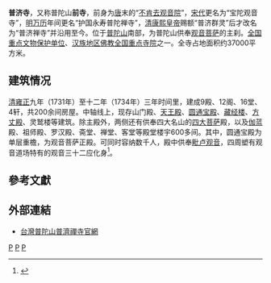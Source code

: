 {{文物保护单位
| 级别 = 全国
| Cat = 浙江全国重点文物保护单位
| 省区市 = 浙江省
| 名称 = 普济寺
| 图片 = [[File:Puji_Temple.jpg|220px]]
| 编号 = 7-1037-3-335
| 分类 = 古建筑
| 时代 = 清
| 所在 = [[舟山市|舟山市]][[普陀区_(舟山市)|普陀区]]
| 登录 = 2013年3月
}}
'''普济寺'''，又称普陀山'''前寺'''，前身为[[唐朝|唐]]末的“[[不肯去观音院|不肯去观音院]]”，[[宋代|宋代]]更名为“宝陀观音寺”，[[明朝|明]][[万历|万历]]年间更名“护国永寿普陀禅寺”，[[清朝|清]][[康熙皇帝|康熙皇帝]]赐额“普济群灵”后才改名为“普济禅寺”并沿用至今。位于[[普陀山|普陀山]]南部，为普陀山供奉[[观音菩萨|观音菩萨]]的主刹。[[全国重点文物保护单位|全国重点文物保护单位]]、[[汉族地区佛教全国重点寺院|汉族地区佛教全国重点寺院]]之一。全寺占地面积约37000平方米。

==建筑情况==
[[清朝|清]][[雍正|雍正]]九年（1731年）至十二年（1734年）三年时间里，建成9殿、12阁、16堂、4轩，共200余间房屋。中轴线上，现存山门殿、[[天王殿|天王殿]]、[[圆通宝殿|圆通宝殿]]、[[藏经楼|藏经楼]]、[[方丈殿|方丈殿]]、灵鹫楼等建筑。除主殿外，两侧还有供奉四大名山的[[四大菩萨|四大菩萨]]殿，以及[[伽蓝|伽蓝]]殿、祖师殿、罗汉殿、斋堂、禅堂、客堂等殿堂楼宇600多间。其中，圆通宝殿为单层重檐，为观音菩萨正殿。可同时容纳数千人，殿中供奉[[毗卢观音|毗卢观音]]，四周塑有观音道场特有的观音三十二应化身<ref>{{Cite web |url=http://www.putuoshan.net/pujisi/tpjs.html |title=普济寺 |access-date=2009-12-23 |archive-url=https://web.archive.org/web/20100211221206/http://www.putuoshan.net/pujisi/tpjs.html |archive-date=2010-02-11 |dead-url=yes }}</ref>。

{{Citation needed|普济寺前的莲花池，面积约15亩，以盛产五色并蒂[[莲花|莲花]]而闻名。湖上永寿桥建于明[[万历|万历]]三十四年（1606年）。寺东南的[[普陀山多宝塔|多宝塔]]，建于元[[元统_(元)|元统]]二年（1334年），为普陀山现存最早建筑。塔四面五层，以太湖石砌筑而成。|time=2021-06-16T18:16:20+00:00}}

==參考文獻==
{{reflist}}

== 外部連結 ==
{{Commons category|Puji Temple}}
* [https://pujitemple.org.tw/ 台灣普陀山普濟禪寺官網]

{{China-buddhism-temple}}
{{浙江全国重点文物保护单位}}
{{普陀山文化景观}}
[[Category:汉族地区佛教全国重点寺院|P]]
[[Category:舟山文物保护单位|P]]
[[Category:普陀山佛寺|P]]


{{Religion-buil-stub}}